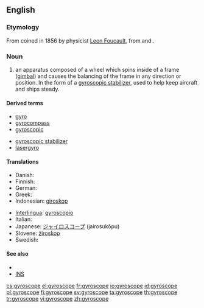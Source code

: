==English==

===Etymology===
From {{etyl|fr|en}} coined in 1856 by physicist [[w:Leon Foucault|Leon Foucault]], from {{etyl|grc|en}} {{term|γῦρος||tr=guros|circle|lang=grc|sc=polytonic}} and {{term|σκοπός||tr=skopos|watcher|lang=grc|sc=polytonic}}.

===Noun===
{{en-noun}}

# an apparatus composed of a wheel which spins inside of a frame ([[gimbal]]) and causes the balancing of the frame in any direction or position. In the form of a [[gyroscopic stabilizer]], used to help keep aircraft and ships steady.

====Derived terms====
{{rel-top|terms derived from gyroscope}}
* [[gyro]]
* [[gyrocompass]]
* [[gyroscopic]]
{{rel-mid}}
* [[gyroscopic stabilizer]]
* [[lasergyro]]
{{rel-bottom}}

====Translations====
{{trans-top|apparatus}}
* Danish: {{t-|da|gyroskop|c}}
* Finnish: {{t-|fi|gyroskooppi}}
* German: {{t-|de|Gyroskop|n}}
* Greek: {{t+|el|γυροσκόπιο|n|tr=yiroskopio}}
* Indonesian: [[giroskop]]
{{trans-mid}}
* [[Interlingua]]: [[gyroscopio]]
* Italian: {{t+|it|giroscopio|m}}
* Japanese: [[ジャイロスコープ]] (jairosukōpu)
* Slovene: [[žiroskop]] {{m}}
* Swedish: {{t-|sv|gyroskop|n}}
{{trans-bottom}}

====See also====
* {{pedialite|gyroscope}}
* [[INS]]

[[cs:gyroscope]]
[[el:gyroscope]]
[[fr:gyroscope]]
[[io:gyroscope]]
[[id:gyroscope]]
[[pl:gyroscope]]
[[fi:gyroscope]]
[[sv:gyroscope]]
[[ta:gyroscope]]
[[th:gyroscope]]
[[tr:gyroscope]]
[[vi:gyroscope]]
[[zh:gyroscope]]